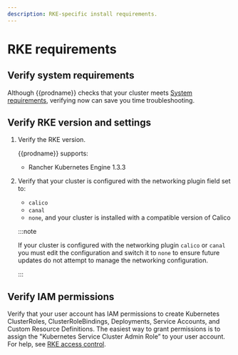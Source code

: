 ```yaml
---
description: RKE-specific install requirements.
---
```


# RKE requirements

## Verify system requirements

Although {{prodname}} checks that your cluster meets [System requirements](system-requirements.mdx), verifying now can save you time troubleshooting.

## Verify RKE version and settings

1. Verify the RKE version.

   {{prodname}} supports:

   - Rancher Kubernetes Engine 1.3.3

1. Verify that your cluster is configured with the networking plugin field set to:

   - `calico`
   - `canal`
   - `none`, and your cluster is installed with a compatible version of Calico

   :::note

   If your cluster is configured with the networking plugin `calico` or `canal` you must edit the configuration and switch it to `none` to ensure future updates do not attempt to manage the networking configuration.

   :::

## Verify IAM permissions

Verify that your user account has IAM permissions to create Kubernetes ClusterRoles, ClusterRoleBindings, Deployments, Service Accounts, and Custom Resource Definitions. The easiest way to grant permissions is to assign the "Kubernetes Service Cluster Admin Role” to your user account. For help, see [RKE access control](https://rancher.com/docs/rancher/v2.x/en/admin-settings/rbac).
